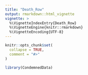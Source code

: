 ```yaml
---
title: "Death_Row"
output: rmarkdown::html_vignette
vignette: >
  %\VignetteIndexEntry{Death_Row}
  %\VignetteEngine{knitr::rmarkdown}
  %\VignetteEncoding{UTF-8}
---
```


```r
knitr::opts_chunk$set(
  collapse = TRUE,
  comment = "#>"
)
```

```r
library(CondemnedData)
```
